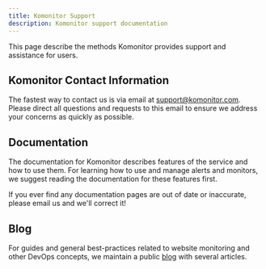 ```yaml
---
title: Komonitor Support
description: Komonitor support documentation
---
```


This page describe the methods Komonitor provides support and assistance for users.

## Komonitor Contact Information

The fastest way to contact us is via email at [support@komonitor.com](mailto:support@komonitor.com).
Please direct all questions and requests to this email to ensure we address your concerns as quickly as possible.

## Documentation

The documentation for Komonitor describes features of the service and how to use them.
For learning how to use and manage alerts and monitors, we suggest reading the documentation for these features first.

If you ever find any documentation pages are out of date or inaccurate, please email us and we'll correct it!

## Blog

For guides and general best-practices related to website monitoring and other DevOps concepts, we maintain a public [blog](/blog) with several articles.
